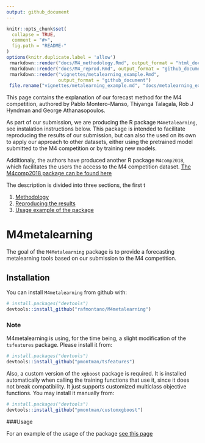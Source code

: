 ```yaml
---
output: github_document
---
```


<!-- README.md is generated from README.Rmd. Please edit that file -->

```r
knitr::opts_chunk$set(
  collapse = TRUE,
  comment = "#>",
  fig.path = "README-"
)
options(knitr.duplicate.label = 'allow')
 rmarkdown::render("docs/M4_methodology.Rmd", output_format = "html_document")
 rmarkdown::render("docs/M4_reprod.Rmd", output_format = "github_document")
 rmarkdown::render("vignettes/metalearning_example.Rmd",
                   output_format = "github_document")
 file.rename("vignettes/metalearning_example.md", "docs/metalearning_example.md")

```

This page contains the explanation of our forecast method for the M4 competition, authored by Pablo Montero-Manso, Thiyanga Talagala, Rob J Hyndman and George Athanasopoulos.

As part of our submission, we are producing the R package `M4metalearning`, see instalation instructions below. This package is intended to facilitate reproducing the results of our submission, but can also the used on its own to apply our approach to other datasets, either using the pretrained model submitted to the M4 competition or by training new models.

Additionaly, the authors have produced another R package `M4comp2018`, which facilitates the users the access to the M4 competition dataset. [The M4comp2018 package can be found here](https://github.com/carlanetto/M4comp2018)

The description is divided into three sections, the first t

 1. [Methodology](http://htmlpreview.github.io/?https://github.com/robjhyndman/M4metalearning/blob/master/docs/M4_methodology.html)
 2. [Reproducing the results](docs/M4_reprod.md)
 3. [Usage example of the package](docs/metalearning_example.md)


# M4metalearning

The goal of the `M4Metalearning` package is to provide a forecasting metalearning tools based on our submission to the M4 competition.

## Installation

You can install `M4metalearning` from github with:

```r
# install.packages("devtools")
devtools::install_github("rafmontano/M4metalearning")
```


### Note

M4metalearning is using, for the time being, a slight modification of the `tsfeatures` package. Please install it from:

```r
# install.packages("devtools")
devtools::install_github("pmontman/tsfeatures")
```

Also, a custom version of the `xgboost` package is required. It is installed automatically when calling the training functions that use it, since it does not break compatibility. It just supports customized multiclass objective functions. You may install it manually from:

```r
# install.packages("devtools")
devtools::install_github("pmontman/customxgboost")
```

###Usage

For an example of the usage of the package [see this page](docs/metalearning_example.md)

